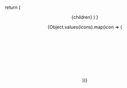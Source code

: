 
  return (
    <Flex flexDirection="column" minHeight="100vh">
      <Head />
      <Header isSearchEnabled={false} />
      <Box width="100%">
        <Hero />
        <Container>{children}</Container>
      </Box>
    </Flex>
  )
}

<Flex flexWrap="wrap">
  {Object.values(icons).map(icon => (
    <Box p={3}>
      <svg
        width={icon.width}
        height={icon.height}
        viewBox={`0 0 ${icon.width} ${icon.height}`}
        fill="currentColor"
        dangerouslySetInnerHTML={{__html: icon.path}}
        sx={{
          display: 'inline-block',
          verticalAlign: 'text-bottom'
        }}
      />
    </Box>
  ))}
</Flex>
